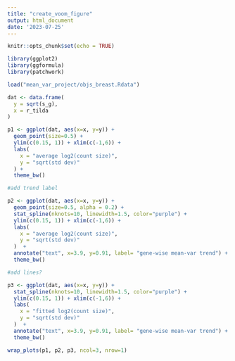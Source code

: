 ```yaml
---
title: "create_voom_figure"
output: html_document
date: '2023-07-25'
---
```


```r
knitr::opts_chunk$set(echo = TRUE)
```

```r
library(ggplot2)
library(ggformula)
library(patchwork)

load("mean_var_project/objs_breast.Rdata")

dat <- data.frame(
  y = sqrt(s_g),
  x = r_tilda
) 

p1 <- ggplot(dat, aes(x=x, y=y)) +
  geom_point(size=0.5) +
  ylim(c(0.15, 1)) + xlim(c(-1,6)) + 
  labs(
    x = "average log2(count size)",
    y = "sqrt(std dev)"
  ) +
  theme_bw()

#add trend label

p2 <- ggplot(dat, aes(x=x, y=y)) +
  geom_point(size=0.5, alpha = 0.2) +
  stat_spline(nknots=10, linewidth=1.5, color="purple") +
  ylim(c(0.15, 1)) + xlim(c(-1,6)) + 
  labs(
    x = "average log2(count size)",
    y = "sqrt(std dev)"
  )  +
  annotate("text", x=3.9, y=0.91, label= "gene-wise mean-var trend") +
  theme_bw() 

#add lines?

p3 <- ggplot(dat, aes(x=x, y=y)) +
  stat_spline(nknots=10, linewidth=1.5, color="purple") +
  ylim(c(0.15, 1)) + xlim(c(-1,6)) + 
  labs(
    x = "fitted log2(count size)",
    y = "sqrt(std dev)"
  )  +
  annotate("text", x=3.9, y=0.91, label= "gene-wise mean-var trend") +
  theme_bw() 

wrap_plots(p1, p2, p3, ncol=3, nrow=1)


```

